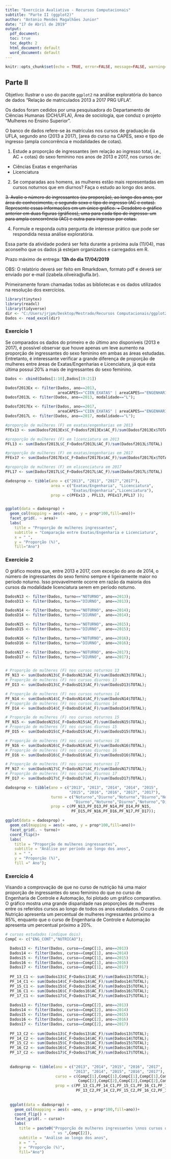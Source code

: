 ---
title: "Exercício Avaliativo - Recursos Computacionais"
subtitle: "Parte II (ggplot2)"
author: "Antonio Mendes Magalhães Junior"
date: "17 de Abril de 2019"
output:
  pdf_document:
  toc: true
  toc_depth: 2
  html_document: default
  word_document: default
---

```{r setup, include=FALSE}
knitr::opts_chunk$set(echo = TRUE, error=FALSE, message=FALSE, warning=FALSE, comment= ' ')
```

## Parte II

Objetivo: Ilustrar o uso do pacote `ggplot2` na análise exploratória do banco de dados "Relação de matriculados 2013 a 2017 PRG UFLA". 

Os dados foram cedidos por uma pesquisadora do Departamento de Ciências Humanas (DCH/UFLA), Área de sociologia, que conduz o projeto "Mulheres no Ensino Superior". 

O banco de dados refere-se às matrículas nos cursos de graduação da UFLA, segundo ano (2013 a 2017), [area do curso na CAPES, sexo e tipo de ingresso (ampla concorrência e modalidades de cotas).


1. Estude a proporção de ingressantes (em relação ao ingresso total, i.e., AC + cotas) do sexo feminino nos anos de 2013 e 2017, nos cursos de:
  + Ciências Exatas e engenharias
  + Licenciatura

2. Se comparadas aos homens, as mulheres estão mais representadas em cursos noturnos que em diurnos? Faça o estudo ao longo dos anos.

~~3. Avalie o número de ingressantes (ou proporção), ao longo dos anos, por área de conhecimento, e segundo sexo e tipo de ingresso (AC e cotas). Represente essas informações em um único gráfico.
  + Desdobre o gráfico anterior em duas figuras (gráficos), uma para cada tipo de ingresso: um para ampla concorrência (AC) e outra para ingresso por cotas.~~
  
4. Formule e responda outra pergunta de interesse prático que pode ser respondida nessa análise exploratória.

Essa parte da atividade poderá ser feita durante a próxima aula (11/04), mas aconselho que os dados já estejam organizados e carregados em R.

Prazo máximo de entrega: **13h do dia 17/04/2019** 

OBS: O relatório deverá ser feito em Rmarkdown, formato pdf e deverá ser enviado por e-mail (izabela.oliveira@ufla.br).

[comment]: # ---------------------------------------------------------------------

\newpage 

Primeiramente foram chamadas todas as bibliotecas e os dados utilizados na resolução dos exercícios.

```{r}
library(tinytex)
library(readxl)
library(tidyverse)
dir <- "C:/Users/jrjpm/Desktop/Mestrado/Recursos Computacionais/ggplot2/Dados.xlsx";
Dados <- read_excel(dir)
```


### Exercício 1

Se comparados os dados do primeiro e do último ano disponíveis (2013 e 2017), é possível observar que houve apenas um leve aumento na proporção de ingressantes do sexo feminino em ambas as áreas estudadas. Entretanto, é interessante verificar a grande diferença de proporção de mulheres entre áreas de Exatas/Engenharias e Licenciatura, já que esta última possui 20% a mais de ingressantes do sexo feminino. 


```{r}
Dados <- cbind(Dados[1:10],Dados[19:21])

Dadosf2013Ex <- filter(Dados, ano==2013, 
                       areaCAPES=="CIEN_EXATAS" | areaCAPES=="ENGENHARIA");
Dadosf2013L <- filter(Dados, ano==2013, modalidade=="L");

Dadosf2017Ex <- filter(Dados, ano==2017, 
                       areaCAPES=="CIEN_EXATAS" | areaCAPES=="ENGENHARIA")
Dadosf2017L <- filter(Dados, ano==2017, modalidade=="L");

#proporção de mulheres (F) em exatas/engenharias em 2013
PFEx13 <- sum(Dadosf2013Ex$C_F+Dadosf2013Ex$AC_F)/sum(Dadosf2013Ex$TOTAL)

#proporção de mulheres (F) em licenciatura em 2013
PFL13 <- sum(Dadosf2013L$C_F+Dadosf2013L$AC_F)/sum(Dadosf2013L$TOTAL)

#proporção de mulheres (F) em exatas/engenharias em 2017
PFEx17 <- sum(Dadosf2017Ex$C_F+Dadosf2017Ex$AC_F)/sum(Dadosf2017Ex$TOTAL)

#proporção de mulheres (F) em elicenciatura em 2017
PFL17 <- sum(Dadosf2017L$C_F+Dadosf2017L$AC_F)/sum(Dadosf2017L$TOTAL)

dadosprop <- tibble(ano = c("2013", "2013", "2017","2017"),
                    area = c("Exatas/Engenharia", "Licenciatura",
                             "Exatas/Engenharia","Licenciatura"),
                    prop = c(PFEx13 , PFL13, PFEx17,PFL17 ));


ggplot(data = dadosprop) + 
  geom_col(mapping = aes(x =ano, y = prop*100,fill=ano))+
  facet_grid(. ~ area)+
  labs(
    title = "Proporção de mulheres ingressantes",
    subtitle = "Comparação entre Exatas/Engenharia e Licenciatura",
    x = " ",
    y = "Proporção (%)",
    fill="Ano")
```

[comment]: # ---------------------------------------------------------------------

\newpage

### Exercicio 2

O gráfico mostra que, entre 2013 e 2017, com exceção do ano de 2014, o número de ingressantes do sexo femino sempre é ligeiramente maior no período noturno. Isso provavelmente ocorre em razão da maioria dos cursos da modalidade licenciatura serem em período noturno. 

```{r}
DadosN13 <- filter(Dados, turno=="NOTURNO", ano==2013);
DadosD13 <- filter(Dados, turno=="DIURNO",  ano==2013);

DadosN14 <- filter(Dados, turno=="NOTURNO", ano==2014);
DadosD14 <- filter(Dados, turno=="DIURNO",  ano==2014);

DadosN15 <- filter(Dados, turno=="NOTURNO", ano==2015);
DadosD15 <- filter(Dados, turno=="DIURNO",  ano==2015);

DadosN16 <- filter(Dados, turno=="NOTURNO", ano==2016);
DadosD16 <- filter(Dados, turno=="DIURNO",  ano==2016);

DadosN17 <- filter(Dados, turno=="NOTURNO", ano==2017);
DadosD17 <- filter(Dados, turno=="DIURNO",  ano==2017);


# Proporção de mulheres (F) nos cursos noturnos 13
PF_N13 <- sum(DadosN13$C_F+DadosN13$AC_F)/sum(DadosN13$TOTAL);
# Proporção de mulheres (F) nos cursos diurnos 13
PF_D13 <- sum(DadosD13$C_F+DadosD13$AC_F)/sum(DadosD13$TOTAL);

# Proporção de mulheres (F) nos cursos noturnos 14
PF_N14 <- sum(DadosN14$C_F+DadosN14$AC_F)/sum(DadosN14$TOTAL);
# Proporção de mulheres (F) nos cursos diurnos 14
PF_D14 <- sum(DadosD14$C_F+DadosD14$AC_F)/sum(DadosD14$TOTAL);

# Proporção de mulheres (F) nos cursos noturnos 15
PF_N15 <- sum(DadosN15$C_F+DadosN15$AC_F)/sum(DadosN15$TOTAL);
# Proporção de mulheres (F) nos cursos diurnos 15
PF_D15 <- sum(DadosD15$C_F+DadosD15$AC_F)/sum(DadosD15$TOTAL);

# Proporção de mulheres (F) nos cursos noturnos 16
PF_N16 <- sum(DadosN16$C_F+DadosN16$AC_F)/sum(DadosN16$TOTAL);
# Proporção de mulheres (F) nos cursos diurnos 16
PF_D16 <- sum(DadosD16$C_F+DadosD16$AC_F)/sum(DadosD16$TOTAL);

# Proporção de mulheres (F) nos cursos noturnos 17
PF_N17 <- sum(DadosN17$C_F+DadosN17$AC_F)/sum(DadosN17$TOTAL);
# Proporção de mulheres (F) nos cursos diurnos 17
PF_D17 <- sum(DadosD17$C_F+DadosD17$AC_F)/sum(DadosD17$TOTAL);

dadosprop <- tibble(ano = c("2013", "2013", "2014", "2014", "2015", 
                            "2015", "2016", "2016", "2017", "2017"),
                    turno = c("Noturno","Diurno","Noturno","Diurno","Noturno",
                              "Diurno","Noturno","Diurno","Noturno","Diurno"),
                    prop = c(PF_N13,PF_D13,PF_N14,PF_D14,PF_N15,
                             PF_D15,PF_N16,PF_D16,PF_N17,PF_D17));

ggplot(data = dadosprop) + 
  geom_col(mapping = aes(x =ano, y = prop*100,fill=ano))+
  facet_grid(. ~ turno)+
  coord_flip()+
  labs(
    title = "Proporção de mulheres ingressantes",
    subtitle = "Análise por período ao longo dos anos",
    x = " ",
    y = "Proporção (%)",
    fill =" Ano");
```

[comment]: # ---------------------------------------------------------------------

\newpage

### Exercício 4

Visando a comprovação de que no curso de nutrição há uma maior proporção de ingressantes do sexo feminino do que no curso de Engenharia de Controle e Automação, foi plotado um gráfico comparativo.
O gráfico mostra uma grande disparidade nas proporções de mulheres entre os referidos cursos ao longo de todos os anos estudados. O curso de Nutrição apresenta um percentual de mulheres ingressantes próximo a 85%, enquanto que o curso de Engenharia de Controle e Automação apresenta um percentual próximo a 20%. 


```{r}
# cursos estudados (indique dois)
CompC <- c("ENG_CONT","NUTRICAO");

  Dados13 <- filter(Dados, curso==CompC[1], ano==2013)
  Dados14 <- filter(Dados, curso==CompC[1], ano==2014)
  Dados15 <- filter(Dados, curso==CompC[1], ano==2015)
  Dados16 <- filter(Dados, curso==CompC[1], ano==2016)
  Dados17 <- filter(Dados, curso==CompC[1], ano==2017)
  
  PF_13_C1 <- sum(Dados13$C_F+Dados13$AC_F)/sum(Dados13$TOTAL);
  PF_14_C1 <- sum(Dados14$C_F+Dados14$AC_F)/sum(Dados14$TOTAL);
  PF_15_C1 <- sum(Dados15$C_F+Dados15$AC_F)/sum(Dados15$TOTAL);
  PF_16_C1 <- sum(Dados16$C_F+Dados16$AC_F)/sum(Dados16$TOTAL);
  PF_17_C1 <- sum(Dados17$C_F+Dados17$AC_F)/sum(Dados17$TOTAL);
  
  Dados13 <- filter(Dados, curso==CompC[2], ano==2013)
  Dados14 <- filter(Dados, curso==CompC[2], ano==2014)
  Dados15 <- filter(Dados, curso==CompC[2], ano==2015)
  Dados16 <- filter(Dados, curso==CompC[2], ano==2016)
  Dados17 <- filter(Dados, curso==CompC[2], ano==2017)
  
  PF_13_C2 <- sum(Dados13$C_F+Dados13$AC_F)/sum(Dados13$TOTAL);
  PF_14_C2 <- sum(Dados14$C_F+Dados14$AC_F)/sum(Dados14$TOTAL);
  PF_15_C2 <- sum(Dados15$C_F+Dados15$AC_F)/sum(Dados15$TOTAL);
  PF_16_C2 <- sum(Dados16$C_F+Dados16$AC_F)/sum(Dados16$TOTAL);
  PF_17_C2 <- sum(Dados17$C_F+Dados17$AC_F)/sum(Dados17$TOTAL);
  
  
  dadosprop <- tibble(ano = c("2013", "2014", "2015", "2016", "2017",
                              "2013", "2014", "2015", "2016", "2017"),
                      curso = c(CompC[1],CompC[1],CompC[1],CompC[1],CompC[1],
                                CompC[2],CompC[2],CompC[2],CompC[2],CompC[2]),
                      prop = c(PF_13_C1,PF_14_C1,PF_15_C1,PF_16_C1,PF_17_C1,
                               PF_13_C2,PF_14_C2,PF_15_C2,PF_16_C2,PF_17_C2));
  
  
  ggplot(data = dadosprop) + 
    geom_col(mapping = aes(x =ano, y = prop*100,fill=ano))+
    coord_flip() +
    facet_grid(. ~ curso)+
    labs(
      title = paste0("Proporção de mulheres ingressantes \nnos cursos de: ", CompC[1],
                     " vs ",CompC[2]),
      subtitle = "Análise ao longo dos anos",
      x = " ",
      y = "Proporção (%)",
      fill="Ano")
```

